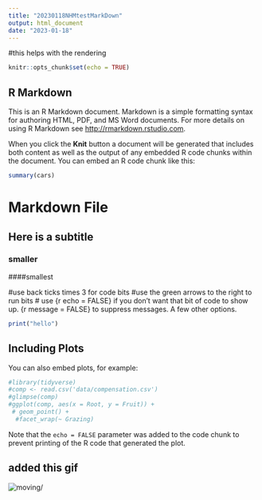 ```yaml
---
title: "20230118NHMtestMarkDown"
output: html_document
date: "2023-01-18"
---
```

#this helps with the rendering
```r
knitr::opts_chunk$set(echo = TRUE)
```

## R Markdown

This is an R Markdown document. Markdown is a simple formatting syntax for authoring HTML, PDF, and MS Word documents. For more details on using R Markdown see <http://rmarkdown.rstudio.com>.

When you click the **Knit** button a document will be generated that includes both content as well as the output of any embedded R code chunks within the document. You can embed an R code chunk like this:

```r
summary(cars)
```
# Markdown File
## Here is a subtitle
### smaller
####smallest

#use back ticks times 3 for code bits
#use the green arrows to the right to run bits
# use {r echo = FALSE} if you don't want that bit of code to show up. {r message = FALSE} to suppress messages. A few other options.
```r
print("hello")
```


## Including Plots

You can also embed plots, for example:

```r
#library(tidyverse)
#comp <- read.csv('data/compensation.csv')
#glimpse(comp)
#ggplot(comp, aes(x = Root, y = Fruit)) +
 # geom_point() +
  #facet_wrap(~ Grazing)
```

Note that the `echo = FALSE` parameter was added to the code chunk to prevent printing of the R code that generated the plot.

## added this gif 

![moving](Oloidien_chla_surfacearea_animated_plot)/[](Oloidien_chla_surfacearea_animated_plot)
